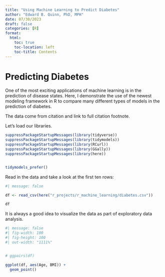 ```yaml
---
title: "Using Machine Learning to Predict Diabetes"
author: "Edward B. Quinn, PhD, MPH"
date: 07/30/2023
draft: false
categories: [R]
format: 
  html:
    toc: true
    toc-location: left
    toc-title: Contents
---
```


# Predicting Diabetes

One of the most exciting applications of machine learning is in the prediction of disease states. Here, I demonstrate the use of the newest modeling framework in R to compare many different types of models in the prediction of diabetes.

The data come from citation and link to full citation footnote. 

Let's load our libraries.

```r

suppressPackageStartupMessages(library(tidyverse))
suppressPackageStartupMessages(library(tidymodels))
suppressPackageStartupMessages(library(RCurl))
suppressPackageStartupMessages(library(GGally))
suppressPackageStartupMessages(library(here))


tidymodels_prefer()

```


Read in the data and take a look at the first ten rows:

```r
#| message: false

df <- read_csv(here("r_projects/r_machine_learning/diabetes.csv"))

df

```


It is always a good idea to visualize the data as part of exploratory data analysis. 

```r

#| message: false
#| fig-width: 100
#| fig-height: 100
#| out-width: "1111%"


# ggpairs(df)

ggplot(df, aes(Age, BMI)) +
  geom_point()

```









